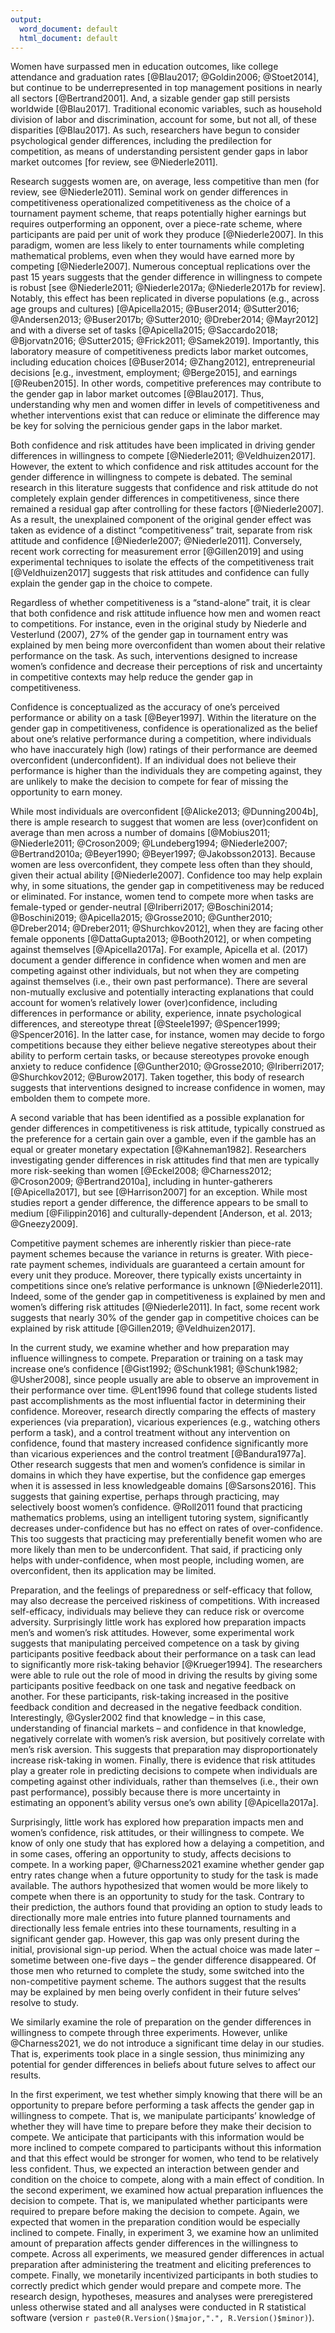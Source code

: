 ```yaml
---
output:
  word_document: default
  html_document: default
---
```


Women have surpassed men in education outcomes, like college attendance and graduation rates [@Blau2017; @Goldin2006; @Stoet2014], but continue to be underrepresented in top management positions in nearly all sectors [@Bertrand2001]. And, a sizable gender gap still persists worldwide [@Blau2017]. Traditional economic variables, such as household division of labor and discrimination, account for some, but not all, of these disparities [@Blau2017]. As such, researchers have begun to consider psychological gender differences, including the predilection for competition, as means of understanding persistent gender gaps in labor market outcomes [for review, see @Niederle2011]. 


Research suggests women are, on average, less competitive than men (for review, see @Niederle2011). Seminal work on gender differences in competitiveness operationalized competitiveness as the choice of a tournament payment scheme, that reaps potentially higher earnings but requires outperforming an opponent, over a piece-rate scheme, where participants are paid per unit of work they produce [@Niederle2007]. In this paradigm, women are less likely to enter tournaments while completing mathematical problems, even when they would have earned more by competing [@Niederle2007]. Numerous conceptual replications over the past 15 years suggests that the gender difference in willingness to compete is robust [see @Niederle2011; @Niederle2017a; @Niederle2017b for review]. Notably, this effect has been replicated in diverse populations (e.g., across age groups and cultures) [@Apicella2015; @Buser2014; @Sutter2016; @Andersen2013; @Buser2017b; @Sutter2010; @Dreber2014; @Mayr2012] and with a diverse set of tasks [@Apicella2015; @Saccardo2018; @Bjorvatn2016; @Sutter2015; @Frick2011; @Samek2019]. Importantly, this laboratory measure of competitiveness predicts labor market outcomes, including education choices [@Buser2014; @Zhang2012], entrepreneurial decisions [e.g., investment, employment; @Berge2015], and earnings [@Reuben2015]. In other words, competitive preferences may contribute to the gender gap in labor market outcomes [@Blau2017]. Thus, understanding why men and women differ in levels of competitiveness and whether interventions exist that can reduce or eliminate the difference may be key for solving the pernicious gender gaps in the labor market.

Both confidence and risk attitudes have been implicated in driving gender differences in willingness to compete [@Niederle2011; @Veldhuizen2017]. However, the extent to which confidence and risk attitudes account for the gender difference in willingness to compete is debated. The seminal research in this literature suggests that confidence and risk attitude do not completely explain gender differences in competitiveness, since there remained a residual gap after controlling for these factors [@Niederle2007]. As a result, the unexplained component of the original gender effect was taken as evidence of a distinct “competitiveness” trait, separate from risk attitude and confidence [@Niederle2007; @Niederle2011]. Conversely, recent work correcting for measurement error [@Gillen2019] and using experimental techniques to isolate the effects of the competitiveness trait [@Veldhuizen2017] suggests that risk attitudes and confidence can fully explain the gender gap in the choice to compete. 

Regardless of whether competitiveness is a “stand-alone” trait, it is clear that both confidence and risk attitude influence how men and women react to competitions. For instance, even in the original study by Niederle and Vesterlund (2007), 27% of the gender gap in tournament entry was explained by men being more overconfident than women about their relative performance on the task.  As such, interventions designed to increase women’s confidence and decrease their perceptions of risk and uncertainty in competitive contexts may help reduce the gender gap in competitiveness.


Confidence is conceptualized as the accuracy of one’s perceived performance or ability on a task [@Beyer1997]. Within the literature on the gender gap in competitiveness, confidence is operationalized as the belief about one’s relative performance during a competition, where individuals who have inaccurately high (low) ratings of their performance are deemed overconfident (underconfident). If an individual does not believe their performance is higher than the individuals they are competing against, they are unlikely to make the decision to compete for fear of missing the opportunity to earn money.


While most individuals are overconfident [@Alicke2013; @Dunning2004b], there is ample research to suggest that women are less (over)confident on average than men across a number of domains [@Mobius2011; @Niederle2011; @Croson2009; @Lundeberg1994; @Niederle2007; @Bertrand2010a; @Beyer1990; @Beyer1997; @Jakobsson2013]. Because women are less overconfident, they compete less often than they should, given their actual ability [@Niederle2007]. Confidence too may help explain why, in some situations, the gender gap in competitiveness may be reduced or eliminated. For instance, women tend to compete more when tasks are female-typed or gender-neutral [@Iriberri2017; @Boschini2014; @Boschini2019; @Apicella2015; @Grosse2010; @Gunther2010; @Dreber2014; @Dreber2011; @Shurchkov2012], when they are facing other female opponents [@DattaGupta2013; @Booth2012], or when competing against themselves [@Apicella2017a]. For example, Apicella et al. (2017) document a gender difference in confidence when women and men are competing against other individuals, but not when they are competing against themselves (i.e., their own past performance). There are several non-mutually exclusive and potentially interacting explanations that could account for women’s relatively lower (over)confidence, including differences in performance or ability, experience, innate psychological differences, and stereotype threat [@Steele1997; @Spencer1999; @Spencer2016]. In the latter case, for instance, women may decide to forgo competitions because they either believe negative stereotypes about their ability to perform certain tasks, or because stereotypes provoke enough anxiety to reduce confidence [@Gunther2010; @Grosse2010; @Iriberri2017; @Shurchkov2012; @Burow2017]. Taken together, this body of research suggests that interventions designed to increase confidence in women, may embolden them to compete more. 

A second variable that has been identified as a possible explanation for gender differences in competitiveness is risk attitude, typically construed as the preference for a certain gain over a gamble, even if the gamble has an equal or greater monetary expectation [@Kahneman1982]. Researchers investigating gender differences in risk attitudes find that men are typically more risk-seeking than women [@Eckel2008; @Charness2012; @Croson2009; @Bertrand2010a], including in hunter-gatherers [@Apicella2017], but see [@Harrison2007] for an exception. While most studies report a gender difference, the difference appears to be small to medium [@Filippin2016] and culturally-dependent [Anderson, et al. 2013; @Gneezy2009].  

Competitive payment schemes are inherently riskier than piece-rate payment schemes because the variance in returns is greater. With piece-rate payment schemes, individuals are guaranteed a certain amount for every unit they produce. Moreover, there typically exists uncertainty in competitions since one’s relative performance is unknown [@Niederle2011]. Indeed, some of the gender gap in competitiveness is explained by men and women’s differing risk attitudes [@Niederle2011]. In fact, some recent work suggests that nearly 30% of the gender gap in competitive choices can be explained by risk attitude [@Gillen2019; @Veldhuizen2017]. 

In the current study, we examine whether and how preparation may influence willingness to compete. Preparation or training on a task may increase one's confidence [@Gist1992; @Schunk1981; @Schunk1982; @Usher2008], since people usually are able to observe an improvement in their performance over time. @Lent1996 found that college students listed past accomplishments as the most influential factor in determining their confidence. Moreover, research directly comparing the effects of mastery experiences (via preparation), vicarious experiences (e.g., watching others perform a task), and a control treatment without any intervention on confidence, found that mastery increased confidence significantly more than vicarious experiences and the control treatment [@Bandura1977a]. Other research suggests that men and women’s confidence is similar in domains in which they have expertise, but the confidence gap emerges when it is assessed in less knowledgeable domains [@Sarsons2016]. This suggests that gaining expertise, perhaps through practicing, may selectively boost women’s confidence. @Roll2011 found that practicing mathematics problems, using an intelligent tutoring system, significantly decreases under-confidence but has no effect on rates of over-confidence. This too suggests that practicing may preferentially benefit women who are more likely than men to be underconfident. That said, if practicing only helps with under-confidence, when most people, including women, are overconfident, then its application may be limited. 

Preparation, and the feelings of preparedness or self-efficacy that follow, may also decrease the perceived riskiness of competitions. With increased self-efficacy, individuals may believe they can reduce risk or overcome adversity. Surprisingly little work has explored how preparation impacts men's and women's risk attitudes. However, some experimental work suggests that manipulating perceived competence on a task by giving participants positive feedback about their performance on a task can lead to significantly more risk-taking behavior [@Krueger1994]. The researchers were able to rule out the role of mood in driving the results by giving some participants positive feedback on one task and negative feedback on another. For these participants, risk-taking increased in the positive feedback condition and decreased in the negative feedback condition. Interestingly, @Gysler2002 find that knowledge – in this case, understanding of financial markets – and confidence in that knowledge, negatively correlate with women’s risk aversion, but positively correlate with men’s risk aversion. This suggests that preparation may disproportionately increase risk-taking in women. Finally, there is evidence that risk attitudes play a greater role in predicting decisions to compete when individuals are competing against other individuals, rather than themselves (i.e., their own past performance), possibly because there is more uncertainty in estimating an opponent’s ability versus one’s own ability [@Apicella2017a]. 

Surprisingly, little work has explored how preparation impacts men and women’s confidence, risk attitudes, or their willingness to compete. We know of only one study that has explored how a delaying a competition, and in some cases, offering an opportunity to study, affects decisions to compete. In a working paper, @Charness2021 examine whether gender gap entry rates change when a future opportunity to study for the task is made available. The authors hypothesized that women would be more likely to compete when there is an opportunity to study for the task. Contrary to their prediction, the authors found that providing an option to study leads to directionally more male entries into future planned tournaments and directionally less female entries into these tournaments, resulting in a significant gender gap. However, this gap was only present during the initial, provisional sign-up period. When the actual choice was made later – sometime between one-five days – the gender difference disappeared. Of those men who returned to complete the study, some switched into the non-competitive payment scheme. The authors suggest that the results may be explained by men being overly confident in their future selves’ resolve to study. 

We similarly examine the role of preparation on the gender differences in willingness to compete through three experiments. However, unlike @Charness2021, we do not introduce a significant time delay in our studies. That is, experiments took place in a single session, thus minimizing any potential for gender differences in beliefs about future selves to affect our results. 

In the first experiment, we test whether simply knowing that there will be an opportunity to prepare before performing a task affects the gender gap in willingness to compete. That is, we manipulate participants’ knowledge of whether they will have time to prepare before they make their decision to compete. We anticipate that participants with this information would be more inclined to compete compared to participants without this information and that this effect would be stronger for women, who tend to be relatively less confident. Thus, we expected an interaction between gender and condition on the choice to compete, along with a main effect of condition. In the second experiment, we examined how actual preparation influences the decision to compete. That is, we manipulated whether participants were required to prepare before making the decision to compete. Again, we expected that women in the preparation condition would be especially inclined to compete. Finally, in experiment 3, we examine how an unlimited amount of preparation affects gender differences in the willingness to compete. Across all experiments, we measured gender differences in actual preparation after administering the treatment and eliciting preferences to compete. Finally, we monetarily incentivized participants in both studies to correctly predict which gender would prepare and compete more. The research design, hypotheses, measures and analyses were preregistered unless otherwise stated and all analyses were conducted in R statistical software (version `r paste0(R.Version()$major,".", R.Version()$minor)`). 